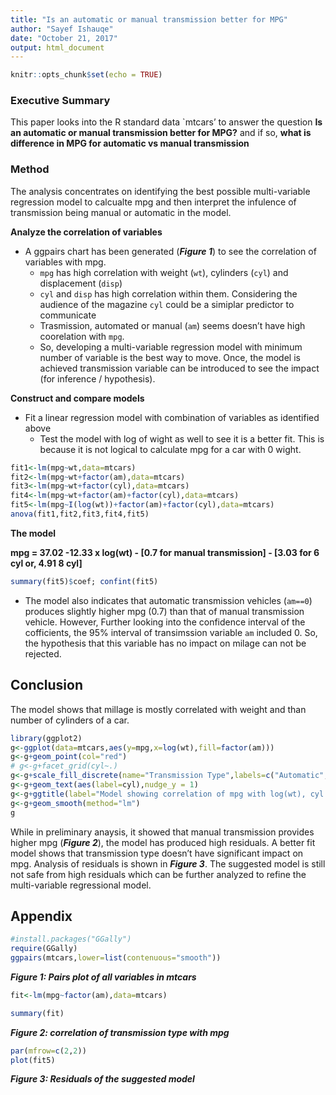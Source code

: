 ```yaml
---
title: "Is an automatic or manual transmission better for MPG"
author: "Sayef Ishauqe"
date: "October 21, 2017"
output: html_document
---
```


```r
knitr::opts_chunk$set(echo = TRUE)
```

### Executive Summary

This paper looks into the R standard data `mtcars' to answer the question 
**Is an automatic or manual transmission better for MPG?** and if so, 
**what is difference in MPG for automatic vs manual transmission**

### Method

The analysis concentrates on identifying the best possible multi-variable regression 
model to calcualte mpg and then interpret the infulence of transmission being
manual or automatic in the model.

**Analyze the correlation of variables**

* A ggpairs chart has been generated (***Figure 1***) to see the correlation of 
variables with mpg.
     - `mpg` has high correlation with weight (`wt`), cylinders (`cyl`) and displacement (`disp`)
     - `cyl` and `disp` has high correlation within them. Considering the audience of the magazine `cyl` could be a simiplar predictor to communicate
     - Trasmission, automated or manual (`am`) seems doesn't have high coorelation with `mpg`. 
     - So, developing a multi-variable regression model with minimum number of variable is the best way to move. Once, the model is achieved transmission variable can be introduced to see the impact (for inference / hypothesis).

**Construct and compare models**

* Fit a linear regression model with combination of variables as identified above
     - Test the model with log of wight as well to see it is a better fit. This 
     is because it is not logical to calculate mpg for a car with 0 wight.
     
```r
fit1<-lm(mpg~wt,data=mtcars)
fit2<-lm(mpg~wt+factor(am),data=mtcars)
fit3<-lm(mpg~wt+factor(cyl),data=mtcars)
fit4<-lm(mpg~wt+factor(am)+factor(cyl),data=mtcars)
fit5<-lm(mpg~I(log(wt))+factor(am)+factor(cyl),data=mtcars)
anova(fit1,fit2,fit3,fit4,fit5)
```

**The model**

**mpg =   37.02 -12.33 x log(wt) 
     - [0.7 for manual transmission] 
     - [3.03 for 6 cyl or, 4.91 8 cyl]**

```r
summary(fit5)$coef; confint(fit5)
```

* The model also indicates that automatic transmission vehicles (`am==0`) 
produces slightly higher mpg (0.7) than that of manual transmission vehicle.
However, Further looking into the confidence interval of the cofficients, the 
95% interval of transimssion variable `am` included 0. So, the hypothesis that 
this variable has no impact on milage can not be rejected.


## Conclusion
The model shows that millage is mostly correlated with weight and than number of 
cylinders of a car. 

```r
library(ggplot2)
g<-ggplot(data=mtcars,aes(y=mpg,x=log(wt),fill=factor(am)))
g<-g+geom_point(col="red")
# g<-g+facet_grid(cyl~.)
g<-g+scale_fill_discrete(name="Transmission Type",labels=c("Automatic","Manual"))
g<-g+geom_text(aes(label=cyl),nudge_y = 1)
g<-g+ggtitle(label="Model showing correlation of mpg with log(wt), cyl & transmission type")
g<-g+geom_smooth(method="lm")
g
```

While in preliminary anaysis, it showed that manual transmission
provides higher mpg (***Figure 2***), the model has produced high residuals. 
A better fit model shows that transmission type doesn't have significant impact on 
mpg. Analysis of residuals is shown in ***Figure 3***. The suggested model is still not safe
from high residuals which can be further analyzed to refine the multi-variable 
regressional model.


## Appendix

```r
#install.packages("GGally")
require(GGally)
ggpairs(mtcars,lower=list(contenuous="smooth"))
```
***Figure 1: Pairs plot of all variables in mtcars***

```r
fit<-lm(mpg~factor(am),data=mtcars)

summary(fit)

```
***Figure 2: correlation of transmission type with mpg***

```r
par(mfrow=c(2,2))
plot(fit5)
```
***Figure 3: Residuals of the suggested model***

